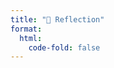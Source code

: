```yaml
---
title: "🧠 Reflection"
format:
  html:
    code-fold: false
---
```


<style>
.fade-in {
  animation: fadeIn 1s ease-in-out;
}
@keyframes fadeIn {
  0% { opacity: 0; transform: translateY(20px); }
  100% { opacity: 1; transform: translateY(0); }
}
.card {
  border-radius: 10px;
  transition: transform 0.3s ease, box-shadow 0.3s ease;
}
.card:hover {
  transform: scale(1.03);
  box-shadow: 0px 8px 20px rgba(0, 0, 0, 0.2);
}
.badge {
  display: inline-block;
  background-color: #0d6efd;
  color: white;
  padding: 4px 10px;
  margin: 2px 5px 2px 0;
  border-radius: 12px;
  font-size: 0.75rem;
}
</style>

<div class="container fade-in" style="max-width: 900px; margin: auto;">
  <div class="card shadow p-4">

# 🔍 Why Reflection Matters

Reflection is one of the most powerful tools for long-term growth both personally and professionally. By looking back honestly at what went well, what could be improved, and what was learned, we create a feedback loop that sharpens our thinking and strengthens our skills. Being real with yourself is never easy, but it's where meaningful progress begins. This page is an attempt to do just that: to step back and assess not just what I built, but what I learned in the process.

---

# ⚽ Project 1: Predicting Breakout Footballers with Machine Learning

**What I learned:**  
This project taught me how to build and evaluate a complete machine learning pipeline from preprocessing and feature engineering to model selection and SHAP explainability. It showed me how complex real-world data can be and the importance of domain-specific labels.

**What went well / what didn’t:**  
The modeling stage and SHAP integration worked very smoothly, but cleaning the data and designing useful breakout labels were much more difficult than expected. It taught me that thoughtful definitions matter as much as model performance.

**Skills improved:**  
<span class="badge">Feature engineering</span>
<span class="badge">Model evaluation</span>
<span class="badge">XGBoost</span>
<span class="badge">SHAP explainability</span>
<span class="badge">Sports analytics</span>

---

# 📊 Project 2: Power BI Sales Dashboard

**What I learned:**  
This project deepened my understanding of how to transform raw business data into clear, actionable visual insights. It was my first time using Power BI at this scale.

**What went well / what didn’t:**  
The visuals and KPIs came together well, and I was especially proud of the product line analysis. However, connecting all filters correctly and managing relationships took longer than expected.

**Skills improved:**  
<span class="badge">DAX</span>
<span class="badge">Power BI dashboarding</span>
<span class="badge">Visual storytelling</span>
<span class="badge">KPI tracking</span>

---

# 🛒 Project 3: SQL and Python for Retail Analytics

**What I learned:**  
I learned how to structure SQL queries to answer real business questions and integrate that analysis into Python for visual output.

**What went well / what didn’t:**  
Writing efficient SQL and connecting Python visualizations worked nicely. If I were to do it again, I would make the data more realistic and varied to simulate a larger database.

**Skills improved:**  
<span class="badge">SQL joins</span>
<span class="badge">Grouping and aggregation</span>
<span class="badge">Matplotlib</span>
<span class="badge">Python-based visual analytics</span>

---

# 🌐 Project 4: Web Scraping & Visualization of Tech Salaries

**What I learned:**  
This was my first time using BeautifulSoup to scrape websites. It showed me how data doesn’t always come clean and structured and how to handle it when it doesn’t.

**What went well / what didn’t:**  
I was happy with the scraping logic and final plots. Some elements of HTML parsing were challenging and required trial-and-error and patience.

**Skills improved:**  
<span class="badge">BeautifulSoup scraping</span>
<span class="badge">HTML parsing</span>
<span class="badge">Seaborn</span>
<span class="badge">Matplotlib</span>

---

# 🚀 Final Reflection

Looking back, this portfolio has done more than just help me pass a module it has cemented my confidence in this career path. I began the year interested in data analysis and player recruitment. Now, I’m certain it’s what I want to do.

My understanding of the tools, techniques, and mindset required has grown dramatically. I now know that good analysts aren’t just technical they think critically, communicate clearly, and reflect honestly. Working in groups on multiple assignments, especially year-long ones, has helped me develop soft skills like  
<span class="badge">Communication</span>
<span class="badge">Teamwork</span>
<span class="badge">Problem-solving</span>  
— the same ones that matter in real-world teams.

> _“Growth begins the moment we choose honesty over ego, and reflection over routine.”_

</div>
</div>
